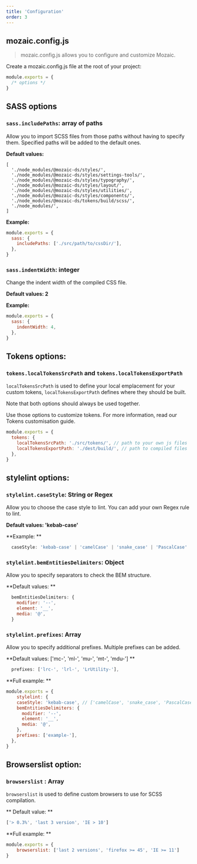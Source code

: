 ```yaml
---
title: 'Configuration'
order: 3
---
```


## mozaic.config.js

> mozaic.config.js allows you to configure and customize Mozaic.

Create a mozaic.config.js file at the root of your project:

```js
module.exports = {
  /* options */
}
```

## SASS options

### `sass.includePaths`: array of paths

Allow you to import SCSS files from those paths without having to specify them.
Specified paths will be added to the default ones.

**Default values:**

```
[
  './node_modules/@mozaic-ds/styles/',
  './node_modules/@mozaic-ds/styles/settings-tools/',
  './node_modules/@mozaic-ds/styles/typography/',
  './node_modules/@mozaic-ds/styles/layout/',
  './node_modules/@mozaic-ds/styles/utilities/',
  './node_modules/@mozaic-ds/styles/components/',
  './node_modules/@mozaic-ds/tokens/build/scss/',
  './node_modules/',
]
```

**Example:**

```js
module.exports = {
  sass: {
    includePaths: ['./src/path/to/cssDir/'],
  },
}
```

### `sass.indentWidth`: integer

Change the indent width of the compiled CSS file.

**Default values: 2**

**Example:**

```js
module.exports = {
  sass: {
    indentWidth: 4,
  },
}
```

## Tokens options:

### `tokens.localTokensSrcPath` and `tokens.localTokensExportPath`

`localTokensSrcPath` is used to define your local emplacement for your custom tokens, `localTokensExportPath` defines where they should be built.

Note that both options should always be used together.

Use those options to customize tokens. For more information, read our Tokens customisation guide.

```js
module.exports = {
  tokens: {
    localTokensSrcPath: './src/tokens/', // path to your own js files
    localTokensExportPath: './dest/build/', // path to compiled files
  },
}
```

## stylelint options:

### `stylelint.caseStyle`: String or Regex

Allow you to choose the case style to lint. You can add your own Regex rule to lint.

**Default values: 'kebab-case'**

**Example: **
```js
  caseStyle: 'kebab-case' | 'camelCase' | 'snake_case' | 'PascalCase' | /^[a-z]+(_[a-z]+)*$/
```

### `stylelint.bemEntitiesDelimiters`: Object

Allow you to specify separators to check the BEM structure.

**Default values: **

```js
  bemEntitiesDelimiters: {
    modifier: '--',
    element: '__',
    media: '@',
  }
```

### `stylelint.prefixes`: Array

Allow you to specify additional prefixes. Multiple prefixes can be added.

**Default values: ['mc-', 'ml-', 'mu-', 'mt-', 'mdu-'] **

```js
  prefixes: ['lrc-', 'lrl-', 'LrUtility-'],
```


**Full example: **
```js
module.exports = {
	stylelint: {
    caseStyle: 'kebab-case', // ['camelCase', 'snake_case', 'PascalCase']
    bemEntitiesDelimiters: {
      modifier: '--',
      element: '__',
      media: '@',
    },
    prefixes: ['example-'],
  },
}
```

## Browserslist option:

### `browserslist` : Array

`browserslist` is used to define custom browsers to use for SCSS compilation. 

** Default value: ** 

```js
['> 0.3%', 'last 3 version', 'IE > 10']
```

**Full example: **
```js
module.exports = {
	browserslist: ['last 2 versions', 'firefox >= 45', 'IE >= 11']
}
```